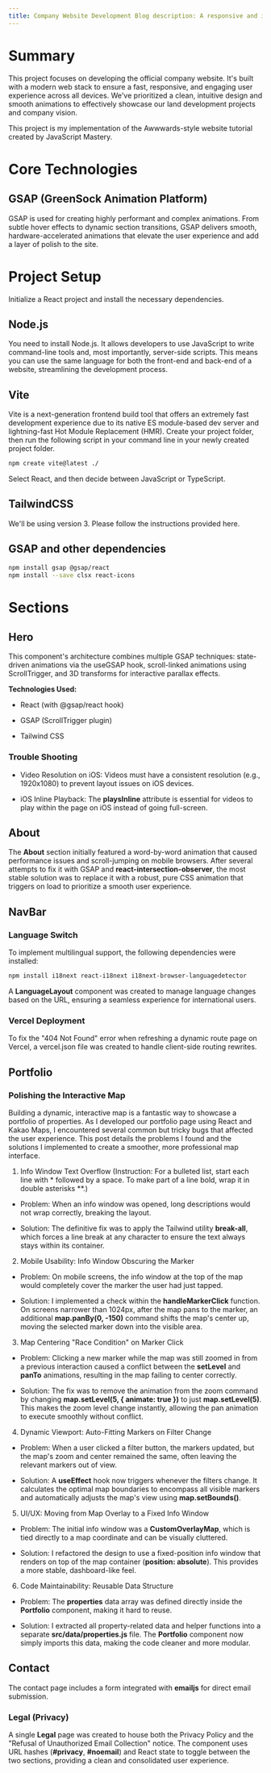 ```yaml
---
title: Company Website Development Blog description: A responsive and interactive company website built with React, Tailwind CSS, and GSAP date: 2025-06-26 tags: ["React", "Tailwind CSS", "GSAP", "Web Development", "Portfolio"] published: true 
---
```


# Summary
This project focuses on developing the official company website. It's built with a modern web stack to ensure a fast, responsive, and engaging user experience across all devices. We've prioritized a clean, intuitive design and smooth animations to effectively showcase our land development projects and company vision.

This project is my implementation of the Awwwards-style website tutorial created by JavaScript Mastery.

# Core Technologies
## GSAP (GreenSock Animation Platform)
GSAP is used for creating highly performant and complex animations. From subtle hover effects to dynamic section transitions, GSAP delivers smooth, hardware-accelerated animations that elevate the user experience and add a layer of polish to the site.

# Project Setup
Initialize a React project and install the necessary dependencies.

## Node.js
You need to install Node.js. It allows developers to use JavaScript to write command-line tools and, most importantly, server-side scripts. This means you can use the same language for both the front-end and back-end of a website, streamlining the development process.

## Vite
Vite is a next-generation frontend build tool that offers an extremely fast development experience due to its native ES module-based dev server and lightning-fast Hot Module Replacement (HMR). Create your project folder, then run the following script in your command line in your newly created project folder.

```Bash
npm create vite@latest ./
```
Select React, and then decide between JavaScript or TypeScript.

## TailwindCSS
We'll be using version 3. Please follow the instructions provided here.

## GSAP and other dependencies

``` Bash
npm install gsap @gsap/react 
npm install --save clsx react-icons
```

# Sections

## Hero
This component's architecture combines multiple GSAP techniques: state-driven animations via the useGSAP hook, scroll-linked animations using ScrollTrigger, and 3D transforms for interactive parallax effects.

**Technologies Used:**

* React (with @gsap/react hook)

* GSAP (ScrollTrigger plugin)

* Tailwind CSS

### Trouble Shooting

* Video Resolution on iOS: Videos must have a consistent resolution (e.g., 1920x1080) to prevent layout issues on iOS devices.

* iOS Inline Playback: The **playsInline** attribute is essential for videos to play within the page on iOS instead of going full-screen.


## About
The **About** section initially featured a word-by-word animation that caused performance issues and scroll-jumping on mobile browsers. After several attempts to fix it with GSAP and **react-intersection-observer**, the most stable solution was to replace it with a robust, pure CSS animation that triggers on load to prioritize a smooth user experience.

## NavBar
### Language Switch
To implement multilingual support, the following dependencies were installed:

``` Bash
npm install i18next react-i18next i18next-browser-languagedetector
```
A **LanguageLayout** component was created to manage language changes based on the URL, ensuring a seamless experience for international users.

### Vercel Deployment
To fix the "404 Not Found" error when refreshing a dynamic route page on Vercel, a vercel.json file was created to handle client-side routing rewrites.

## Portfolio
### Polishing the Interactive Map
Building a dynamic, interactive map is a fantastic way to showcase a portfolio of properties. As I developed our portfolio page using React and Kakao Maps, I encountered several common but tricky bugs that affected the user experience. This post details the problems I found and the solutions I implemented to create a smoother, more professional map interface.

1. Info Window Text Overflow
(Instruction: For a bulleted list, start each line with * followed by a space. To make part of a line bold, wrap it in double asterisks **.)

* Problem: When an info window was opened, long descriptions would not wrap correctly, breaking the layout.

* Solution: The definitive fix was to apply the Tailwind utility **break-all**, which forces a line break at any character to ensure the text always stays within its container.


2. Mobile Usability: Info Window Obscuring the Marker
* Problem: On mobile screens, the info window at the top of the map would completely cover the marker the user had just tapped.

* Solution: I implemented a check within the **handleMarkerClick** function. On screens narrower than 1024px, after the map pans to the marker, an additional **map.panBy(0, -150)** command shifts the map's center up, moving the selected marker down into the visible area.

3. Map Centering "Race Condition" on Marker Click
* Problem: Clicking a new marker while the map was still zoomed in from a previous interaction caused a conflict between the **setLevel** and **panTo** animations, resulting in the map failing to center correctly.

* Solution: The fix was to remove the animation from the zoom command by changing **map.setLevel(5, { animate: true })** to just **map.setLevel(5)**. This makes the zoom level change instantly, allowing the pan animation to execute smoothly without conflict.


4. Dynamic Viewport: Auto-Fitting Markers on Filter Change
* Problem: When a user clicked a filter button, the markers updated, but the map's zoom and center remained the same, often leaving the relevant markers out of view.

* Solution: A **useEffect** hook now triggers whenever the filters change. It calculates the optimal map boundaries to encompass all visible markers and automatically adjusts the map's view using **map.setBounds()**.


5. UI/UX: Moving from Map Overlay to a Fixed Info Window
* Problem: The initial info window was a **CustomOverlayMap**, which is tied directly to a map coordinate and can be visually cluttered.

* Solution: I refactored the design to use a fixed-position info window that renders on top of the map container (**position: absolute**). This provides a more stable, dashboard-like feel.

6. Code Maintainability: Reusable Data Structure
* Problem: The **properties** data array was defined directly inside the **Portfolio** component, making it hard to reuse.

* Solution: I extracted all property-related data and helper functions into a separate **src/data/properties.js** file. The **Portfolio** component now simply imports this data, making the code cleaner and more modular.

## Contact
The contact page includes a form integrated with **emailjs** for direct email submission.

### Legal (Privacy)
A single **Legal** page was created to house both the Privacy Policy and the "Refusal of Unauthorized Email Collection" notice. The component uses URL hashes (**#privacy**, **#noemail**) and React state to toggle between the two sections, providing a clean and consolidated user experience.